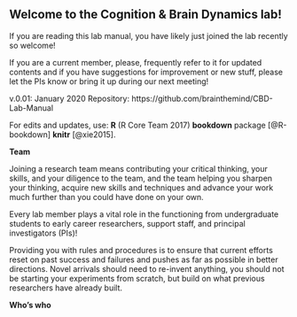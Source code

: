 ## Welcome to the Cognition & Brain Dynamics lab! 

If you are reading this lab manual, you have likely just joined the lab recently so welcome! 

If you are a current member, please, frequently refer to it for updated contents and if you have suggestions for improvement or new stuff, please let the PIs know or bring it up during our next meeting!

v.0.01: January 2020
Repository: https://github.com/brainthemind/CBD-Lab-Manual

For edits and updates, use:
**R** (R Core Team 2017) 
**bookdown** package [@R-bookdown] 
**knitr** [@xie2015].


**Team **

Joining a research team means contributing your critical thinking, your skills, and your diligence to the team, and the team helping you sharpen your thinking, acquire new skills and techniques and advance your work much further than you could have done on your own.

Every lab member plays a vital role in the functioning from undergraduate students to early career researchers, support staff, and principal investigators (PIs)!

Providing you with rules and procedures is to ensure that current efforts reset on past success and failures and pushes as
far as possible in better directions. Novel arrivals should need to re-invent anything, you should not be starting
your experiments from scratch, but build on what previous  researchers have already built.


**Who's who **

